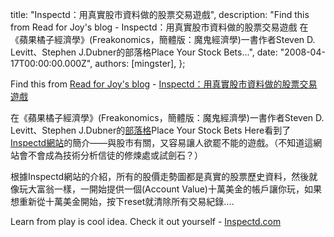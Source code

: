 
  title: "Inspectd：用真實股市資料做的股票交易遊戲",
  description: "Find this from Read for Joy's blog - Inspectd：用真實股市資料做的股票交易遊戲 在《蘋果橘子經濟學》(Freakonomics，簡體版：魔鬼經濟學)一書作者Steven D. Levitt、Stephen J.Dubner的部落格Place Your Stock Bets...",
  date: "2008-04-17T00:00:00.000Z",
  authors: [mingster],
};

<p>Find this from <a href="http://readforjoy.blogspot.com/feeds/posts/default" target="_blank">Read for Joy's blog</a> - <a href="http://readforjoy.blogspot.com/2008/04/inspectd.html" target="_blank">Inspectd：用真實股市資料做的股票交易遊戲</a></p>
<p>在《蘋果橘子經濟學》(Freakonomics，簡體版：魔鬼經濟學)一書作者Steven D. Levitt、Stephen J.Dubner的<a href="http://freakonomics.blogs.nytimes.com">部落格</a>Place Your Stock Bets Here看到了<a href="http://www.inspectd.com/">Inspectd網站</a>的簡介——與股市有關，又容易讓人欲罷不能的遊戲。（不知道這網站會不會成為技術分析信徒的修煉處或試劍石？）</p>
<p>根據Inspectd網站的介紹，所有的股價走勢圖都是真實的股票歷史資料，然後就像玩大富翁一樣，一開始提供一個(Account Value)十萬美金的帳戶讓你玩，如果想重新從十萬美金開始，按下reset就清除所有交易紀錄....</p>
<p>Learn from play is cool idea. Check it out yourself - <a href="http://www.inspectd.com/">Inspectd.com</a></p>
